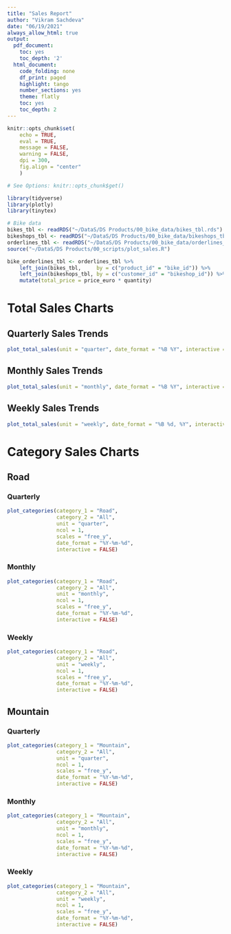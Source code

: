```yaml
---
title: "Sales Report"
author: "Vikram Sachdeva"
date: "06/19/2021"
always_allow_html: true
output:
  pdf_document:
    toc: yes
    toc_depth: '2'
  html_document:
    code_folding: none
    df_print: paged
    highlight: tango
    number_sections: yes
    theme: flatly
    toc: yes
    toc_depth: 2
---
```


```r
knitr::opts_chunk$set(
    echo = TRUE,
    eval = TRUE,
    message = FALSE,
    warning = FALSE,
    dpi = 300,
    fig.align = "center"
    )

# See Options: knitr::opts_chunk$get()
```

```r
library(tidyverse)
library(plotly)
library(tinytex)

# Bike data
bikes_tbl <- readRDS("~/DataS/DS Products/00_bike_data/bikes_tbl.rds")
bikeshops_tbl <- readRDS("~/DataS/DS Products/00_bike_data/bikeshops_tbl.rds")
orderlines_tbl <- readRDS("~/DataS/DS Products/00_bike_data/orderlines_tbl.rds")
source("~/DataS/DS Products/00_scripts/plot_sales.R")

bike_orderlines_tbl <- orderlines_tbl %>%
    left_join(bikes_tbl,     by = c("product_id" = "bike_id")) %>%
    left_join(bikeshops_tbl, by = c("customer_id" = "bikeshop_id")) %>%
    mutate(total_price = price_euro * quantity)

```
# Total Sales Charts {.tabset .tabset-fade .tabset-pills}
## Quarterly Sales Trends
```r
plot_total_sales(unit = "quarter", date_format = "%B %Y", interactive = FALSE)
```
## Monthly Sales Trends
```r
plot_total_sales(unit = "monthly", date_format = "%B %Y", interactive = FALSE)
```
## Weekly Sales Trends
```r
plot_total_sales(unit = "weekly", date_format = "%B %d, %Y", interactive = FALSE)
```
# Category Sales Charts {.tabset .tabset-fade .tabset-pills}
## Road
### Quarterly
```r
plot_categories(category_1 = "Road", 
                category_2 = "All", 
                unit = "quarter",
                ncol = 1, 
                scales = "free_y", 
                date_format = "%Y-%m-%d",
                interactive = FALSE)
```
### Monthly
```r
plot_categories(category_1 = "Road", 
                category_2 = "All", 
                unit = "monthly",
                ncol = 1, 
                scales = "free_y", 
                date_format = "%Y-%m-%d",
                interactive = FALSE)
```
### Weekly
```r
plot_categories(category_1 = "Road", 
                category_2 = "All", 
                unit = "weekly",
                ncol = 1, 
                scales = "free_y", 
                date_format = "%Y-%m-%d",
                interactive = FALSE)
```
## Mountain
### Quarterly
```r
plot_categories(category_1 = "Mountain", 
                category_2 = "All", 
                unit = "quarter",
                ncol = 1, 
                scales = "free_y", 
                date_format = "%Y-%m-%d",
                interactive = FALSE)
```
### Monthly
```r
plot_categories(category_1 = "Mountain", 
                category_2 = "All", 
                unit = "monthly",
                ncol = 1, 
                scales = "free_y", 
                date_format = "%Y-%m-%d",
                interactive = FALSE)
```
### Weekly
```r
plot_categories(category_1 = "Mountain", 
                category_2 = "All", 
                unit = "weekly",
                ncol = 1, 
                scales = "free_y", 
                date_format = "%Y-%m-%d",
                interactive = FALSE)
```

